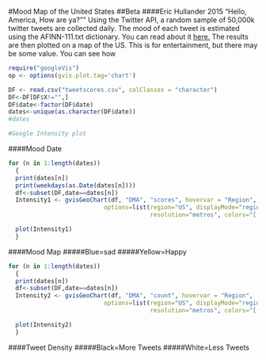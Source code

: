 #Mood Map of the United States
##Beta
####Eric Hullander 2015
"Hello, America, How are ya?""
Using the Twitter API, a random sample of 50,000k twitter tweets are collected daily.  The mood of each tweet is estimated using the AFINN-111.txt dictionary.  You can read about it 
<a href="https://github.com/uwescience/datasci_course_materials/blob/master/assignment1/AFINN-README.txt">here.</a>  The results are then plotted on a map of the US.  This is for entertainment, but there may be some value.  You can see how


```r

require("googleVis")
op <- options(gvis.plot.tag='chart')

DF <- read.csv("tweetscores.csv", colClasses = "character")
DF<-DF[DF$X!="",]
DF$date<-factor(DF$date)
dates<-unique(as.character(DF$date))
#dates

#Google Intensity plot
```
####Mood Date
```r
for (n in 1:length(dates))
  {
  print(dates[n])
  print(weekdays(as.Date(dates[n])))
  df<-subset(DF,date==dates[n])
  Intensity1 <- gvisGeoChart(df, "DMA", "scores", hovervar = "Region",
                           options=list(region="US", displayMode="regions", 
                                        resolution="metros", colors="['#0033CC','#999999','#FFFF00']"))

  plot(Intensity1)
  }
```
####Mood Map
#####Blue=sad
#####Yellow=Happy
```r
for (n in 1:length(dates))
  {
  print(dates[n])
  df<-subset(DF,date==dates[n])
  Intensity2 <- gvisGeoChart(df, "DMA", "count", hovervar = "Region",
                           options=list(region="US", displayMode="regions", 
                                        resolution="metros", colors="['#FFFFFF','#000000']"))

  plot(Intensity2)
  }
```
####Tweet Density
#####Black=More Tweets
#####White=Less Tweets
